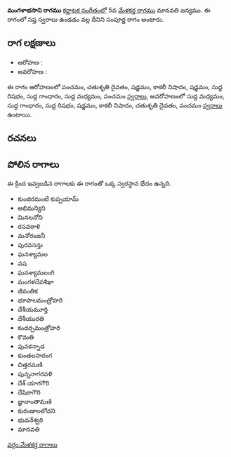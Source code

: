 {{Infobox ragam
	| name          	= మంగళాభసాని
	| synonym	    	= 
	| mela          	= 
	| chakra        	= 
	| janaka        	= 
	| type          	= సంపూర్ణ
	| arohanam      	= {{svaraC|P|D2|S|N3|S|R1|G1|M1|P}} 
	| avarohanam    	= {{svaraC|M1|G1|R1|S|N3|D2|P}}
	| jeeva         	=
	| chhaya        	=
	| nyasa         	=
	| vishesha      	= 
	| equivalent  		= 
}}
{{కర్ణాటక సంగీత రాగాలు}}
'''మంగళాభసాని రాగము''' [[కర్ణాటక సంగీతం]]లో 5వ [[మేళకర్త రాగము]] మానవతి జన్యము.  ఈ రాగంలో సప్త స్వరాలు ఉండడం వల్ల దీనిని సంపూర్ణ రాగం అంటారు.


==రాగ లక్షణాలు==


* ఆరోహణ : {{svaraC|P|D2|S|N3|S|R1|G1|M1|P}} 
* అవరోహణ : {{svaraC|M1|G1|R1|S|N3|D2|P}}

ఈ రాగం ఆరోహణంలో పంచమం, చతుశృతి దైవతం, షడ్జమం, కాకలీ నిషాదం, షడ్జమం, సుద్ద రిషభం, సుద్ద గాంధారం, సుద్ద మధ్యమం, పంచమం [[స్వరాలు]], అవరోహణంలో సుద్ద మధ్యమం, సుద్ద గాంధారం, సుద్ద రిషభం, షడ్జమం, కాకలీ నిషాదం, చతుశృతి దైవతం, పంచమం [[స్వరాలు]] ఉంటాయి.

==రచనలు==



==పోలిన రాగాలు==
ఈ క్రింద ఇవ్వబడిన రాగాలకు ఈ రాగంతో ఒక్క స్వరస్థాన భేదం ఉన్నది.
* కుంజిరమంటే కుప్పయామ్
* అభిమన్యిని
* మినలనోని
* రసవరాళి
* మనోరంజనీ
* పురవసన్తు
* ఘనశ్యామల
* వష
* ఘనశ్యామలంగి
* మంగళదేవశిఖా
* జీవంతిక
* భూపాలమంత్రోహరి
* దేశీయమూర్తి
* దేశీయురతి
* కందర్పమంత్రోహరి
* కౌమతి
* పువకన్నాడ
* కుంతలసారంగ
* చిత్తరమణి
* పున్ననాగరవళి
* దేశ్ యాగగౌరి
* దేషికాగౌరి
* జ్ఞానాంతామణి
* కురండాలలోచని
* భువనేశ్వరి
* మానవతి



[[వర్గం:మేళకర్త రాగాలు]]